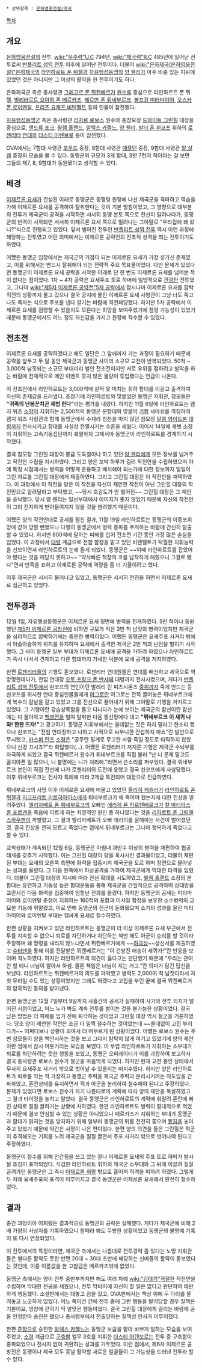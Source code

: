  * 상위항목 : [[은하영웅전설/역사]]

[[목차]]

== 개요 ==
[[은하영웅전설]]의 전투. [[wiki:"우주력"U.C]] 794년, [[wiki:"제국력"R.C]] 485년에 일어난 전투로써 [[반플리트 성역 전투]] 이후에 일어난 전투이다. 더불어 [[wiki:"은하제국(은하영웅전설)"은하제국]]의 [[라인하르트 폰 뮈젤]]과 [[자유행성동맹]]의 [[양 웬리]]가 아주 비중 있는 지위에 있었던 것은 아니지만 그 이상의 활약을 한 전투이기도 하다.

은하제국군 측은 총사령관 [[그레고르 폰 뮈켄베르거]] [[원수]]를 중심으로 라인하르트 폰 뮈젤, [[빌리바르트 요아힘 폰 메르카츠]], [[헤르만 폰 뤼네부르크]], [[볼프강 미터마이어]], [[오스카 폰 로이엔탈]], [[프리츠 요제프 비텐펠트]] 등의 인물이 참전했다.

[[자유행성동맹군]] 측은 총사령관 [[라자르 로보스]] 원수와 총참모장 [[드와이트 그린힐]] 대장을 중심으로, [[앤드류 포크]], [[윌렘 홀랜드]], [[알렉스 카젤느]], [[양 웬리]], [[발터 폰 쇤코프]] 휘하의 [[로젠리터]] [[연대]]와 [[더스티 아텐보로]] 등이 참전했다.

OVA에서는 7함대 사령관 [[호우드]] 중장, 8함대 사령관 [[애플턴]] 중장, 9함대 사령관 [[알 살렘]] 중장의 모습을 볼 수 있다. 동맹군의 규모가 3개 함대, 3만 7천여 척이라는 걸 보면 그들의 제7, 8, 9함대가 동원됐다고 생각할 수 있다.

== 배경 ==
[[이제르론 요새]]가 건설된 이래로 동맹군은 동맹령 원정에 나선 제국군을 격파하고 역습을 가해 이제르론 요새를 공격하여 탈취한다는 것이 기본 방침이었고, 그 영향으로 대부분의 전투가 제국군이 공격을 시작하면 서서히 동맹 본토 쪽으로 전선이 밀려나다가, 동맹군의 반격이 시작되면 서서히 이제르론 요새 쪽으로 밀려나는 그야말로 "우리집에 왜 왔니?"식으로 진행되고 있었다. 앞서 벌어진 전투인 [[반플리트 성역 전투]] 역시 이런 과정에 해당하는 전투였고 어떤 의미에서는 이제르론 공략전의 전초적 성격을 띄는 전투이기도 하였다.

어쨌든 동맹군 입장에서는 제국군의 거점이 되는 이제르론 요새가 가장 성가신 존재였고, 이를 위해서는 반드시 탈취해야 되는 전략적 주요 목표물이었다. 다만 문제가 있었다면 동맹군이 이제르론 요새 공략을 시작한 이래로 단 한 번도 이제르론 요새를 넘어본 적이 없다는 점이었다. 1차 ~ 4차 공략은 요새주포 토르 하머에 일방적으로 [[관광]]탄 전투였고, 그나마 [[wiki:"제5차 이제르론 공방전"5차 공략]]에서 잠시나마 이제르론 요새를 함락 직전의 상황까지 몰고 갔으나 결국 궁지에 몰린 이제르론 요새 사령관이 그냥 너도 죽고 나도 죽자는 식으로 주포를 냅다 갈기는 바람에 역전패당했다. 하지만 5차 공략에서 이제르론 요새를 점령할 수 있을지도 모른다는 희망을 보여주었기에 점령 가능성이 있었기 때문에 동맹군에서도 어느 정도 자신감을 가지고 원정에 착수할 수 있었다.

== 전초전 ==
이제르론 요새를 공략하겠다고 해도 일단은 그 앞에까지 가는 과정이 필요하기 때문에 공략을 앞두고 두 달 동안 제국군과 동맹군 사이의 소규모 교전이 반복되었다. 50척 ~ 3,000척 남짓되는 소규모 부대끼리 벌인 전초전이지만 서로 우위를 점하려고 발악을 하는 바람에 전체적으로 메인 이벤트 못지 않은 물량이 투입됐다는 언급이 나온다.

이 전초전에서 라인하르트는 3,000척에 살짝 못 미치는 휘하 함대를 이끌고 출격하여 자신의 존재감을 드러냈다. 초창기에 라인하르트와 맞붙었던 동맹군 지휘관, 참모들은 '''"귀족의 난봉꾼치곤 제법 한다"'''라는 평가를 내렸다. 하지만 11월 6일에 라인하르트는 램지 워츠 [[소장]]이 지휘하는 2,500척의 동맹군 분함대와 맞붙어 [[기함]] 샤마쉬를 격침하여 램지 워츠 사령관과 함께 동맹군에서 수재라 칭찬을 마지 않던 참모장 [[말콤 와이드본]] [[대령]]까지 전사시키고 함대를 사실상 전멸시키는 수훈을 세웠다. 이어서 14일에 캐벗 소장이 지휘하는 고속기동집단까지 궤멸하자 그제서야 동맹군이 라인하르트를 경계하기 시작했다.

결국 참모장 그린힐 대장이 봉급 도둑질이나 하고 있던 [[양 웬리]]에게 모든 정보를 넘겨주고 작전안 수립을 지시하였다. 그리고 양은 꼬박 하루가 걸려 작전안을 수립하였으며 아예 특정 시점에서는 병력을 어떻게 운용하고 배치해야 되는가에 대한 정보까지 일일이 그린 자료를 그린힐 대장에게 제출하였다. 그리고 그린힐 대장은 이 작전안을 채택하였다. 이 과정에서 이 작전을 양은 이 작전을 자신이 제안한 작전이 아닌 그린힐 대장의 작전안으로 알려달라고 부탁했고, ~~당시 호감도가 안 떨어진~~ 그린힐 대장은 그 제안을 승낙했다. 당시 양 웬리는 일선부대에서 이미지가 좋지 않았기 때문에 자신의 작전안이 그리 진지하게 받아들여지지 않을 것을 염려했기 때문이다.

어쨌든 양의 작전안대로 공세를 펼친 결과, 11월 19일 라인하르트는 동맹군의 이중포위망에 갇혀 망할 뻔했으나 다행히 동맹군에서 병력 증파를 주저하는 바람에 간신히 탈출할 수 있었다. 하지만 800척에 달하는 피해를 입어 전초전 기간 동안 가장 많은 손실을 입었다. 이 과정에서 [[대령]] 계급으로 전함 함장을 맡고 있던 비텐펠트가 탁월한 지휘능력을 선보이면서 라인하르트의 눈에 들게 되었다. 동맹군은 ~~이때 라인하르트를 잡았어야 됐다는 것을 깨닫지 못하고~~ "약삭빠른 적장의 코를 납작하게 해줬으니 그걸로 됐다"면서 만족을 표하고 이제르론 공략에 역량을 좀 더 기울이려고 했다.

이후 제국군은 서서히 물러나고 있었고, 동맹군은 서서히 전진을 하면서 이제르론 요새로 접근하고 있었다.

== 전투경과 ==
12월 1일, 자유행성동맹군은 이제르론 요새 정면에 병력을 전개하였다. 5만 척이나 동원했던 [[제5차 이제르론 공방전]]에 비하면 규모가 적은 3만 척 남짓의 병력이었지만 제국군을 심리적으로 압박하기에는 충분한 병력이었다. 어쨌든 동맹군은 요새주포 사거리 밖에서 아슬아슬하게 위치를 유지하며 요새에서 출격한 제국군 2만 척과 난전을 벌이기 시작했다. 그 사이 동맹군 일부 부대가 이제르론 요새에 공격을 가하려 하였으나 라인하르트가 즉시 나서서 견제하고 다른 함대까지 가세한 덕분에 요새 공격을 저지하였다.

한편 [[로젠리터]]들의 기행도 돋보였다. 로젠리터 연대원들은 연대를 배신하고 제국으로 역망명한데다가, 전임 연대장 [[오토 프랑크 폰 반샤페]] 대령까지 전사시켰으며, 게다가 [[반플리트 성역 전투]]에서 쇤코프의 연인이던 발레리 린 피츠시몬즈 [[중위]]까지 죽게 만드는 등 쇤코프를 위시한 연대 중심인물들에게 [[어그로]]란 어그로는 잔뜩 끌어놓은 뤼네부르크에게 복수의 칼날을 갈고 있었고 그를 전선으로 끌어내기 위해 그야말로 기행을 저지르고 있었다. 그 기행이란 강습상륙함을 몰고 다니다가 눈에 보이는 제국군의 함선이란 함선에는 다 꼴아박고 [[백병전]]을 벌여 탈취한 다음 통신망에다 대고 '''"뤼네부르크 이 새퀴 나와! 한판 뜨자!"'''고 광고하기.
동맹군 지휘부에서는 쓸데없는 짓은 하지 말라고 한소리 했으나 쇤코프는 "전임 연대장하고 나하고 사적으로 싸우니깐 간섭하지 마쇼"란 발언으로 무시했고, [[카스퍼 린츠]] [[소령]]은 "공무란 핑계로 무고한 사람 죽일 정도로 타락하지 않았으니 신경 끄시죠?"라 화답했다(…). 어쨌든 로젠리터가 저지른 기행은 제국군 수뇌부를 자극하게 되었고 결국 뮈켄베르거 원수가 뤼네부르크를 직접 불러 "난 니 문제 말고도 골치아픈 일 많으니, 니 불명예는 니가 처리해."라면서 쓴소리를 퍼부었다. 결국 뤼네부르크 본인이 직접 전선에 나가 로젠리터의 도전에 응했고 결국 쇤코프에게 사살당했다. 이후 뤼네부르크는 전사자 특례에 따라 2계급 특진되어 대장으로 진급하였다.

뤼네부르크의 사망 이후 이제르론 요새에 머물고 있었던 [[울리히 케슬러]]가 [[라인하르트 폰 뮈젤]]과 [[지크프리트 키르히아이스]]에게 뤼네부르크가 왜 죽어야 했는지에 대한 진상을 알려주었다. [[엘리자베트 폰 뤼네부르크]]의 오빠인 [[에리히 폰 하르텐베르크]]가 [[칼 마티아스 폰 포르겐]]을 죽음에 이르게 하는 치명적인 원인 중 하나였다는 것을 [[리하르트 폰 그림멜스하우젠]]이 까발렸고, 그 결과 엘리자베트가 오빠 에리히를 살해하는 사건이 벌어졌던 것. 결국 진상을 전혀 모르고 죽었다는 점에서 뤼네부르크는 그나마 행복하게 죽었다고 할 수 있다.

교착상태가 계속되던 12월 6일, 동맹군은 마침내 과반수 이상의 병력을 재편하여 협공태세를 갖추기 시작했다. 이는 그린힐 대장이 양을 혹사시킨 결과물이었고, 더불어 재편된 부대는 요새의 오른쪽 측면에 화력을 집중시켜 제국군을 토르 하머 정면으로 몰아넣는 성과를 올렸다. 그 다음 왼쪽에서 파상공격을 가하여 제국군에게 막대한 타격을 입혔다. 더불어 그린힐 대장의 지시에 따라 전선 확대를 시도하였고, [[윌렘 홀랜드]] 소장의 분함대는 유연하고 기동성 높은 함대운동을 통해 제국군을 간헐적으로 공격하여 상대방을 교란시킨 다음 화력을 집중하여 엄청난 전과를 올렸다. 하지만 동맹군의 공세는 미터마이어와 로이엔탈 준장이 지휘하는 160척의 포함과 미사일 함정을 보유한 소수병력의 교묘한 기동에 휘말렸고, 이로 인해 동맹군의 진군이 둔화됐으며 소기의 성과를 올린 미터마이어와 로이엔탈 부대는 잽싸게 요새로 철수하였다.

한편 상황을 지켜보고 있던 라인하르트는 동맹군이 더 이상 이제르론 요새 부근에서 전투를 지속할 수 없으니 퇴로를 차단하거나 차단하는 척만 해도 아군이 승리를 할 것이라 주장하며 왜 명령을 내리지 않느냐면서 뮈켄베르거에게 ~~[[하극상]]~~상신서를 제출하였고 [[슈타덴]]을 통해 이를 전달받은 뮈켄베르거는 "이 건방진 애송이 새퀴가!"란 반응을 보이며 격노하였다. 하지만 라인하르트의 의견이 옳다고는 판단했기 때문에 "우리는 관여 안 할 테니 너님이 알아서 하셈. 물론 책임은 너님이 지는 거고."란 의미가 담긴 답신을 보냈다. 라인하르트는 뮈켄베르거의 의도를 파악했고 병력도 2,000여 척 남짓이라서 자칫 무리일 수도 있는 상황이었지만 그래도 하겠다고 고집을 부린 끝에 결국 뮈켄베르거의 암묵적인 동의를 받아냈다.

한편 동맹군은 12월 7일부터 9일까지 사흘간의 공세가 실패하여 사기와 전투 의지가 떨어진 시점이었고, 어느 누가 봐도 계속 전투를 벌이는 것을 불가능한 상황이었다. 결국 남은 방법은 더 피해를 입기 전에 퇴각하는 것이었고 그린힐 대장 역시 철군을 거론하였다. 당초 양이 제안한 작전은 조금 더 일찍 철수하는 것이었는데 ~~쓸데없이 고집 부리다가~~ 어쩌다보니 상황이 꼬여서 더 머무르게 된 상황이었다. 어쨌든 로보스 원수는 주변 참모들이 양을 백안시하는 것을 보고 그다지 탐탁치 않게 여기고 있었기에 양의 제안이란 점에서 잠시 머뭇거리는 모습을 보였다.
이 무렵 라인하르트가 지휘하는 소부대가 퇴로를 차단하려는 듯한 행동을 보였고, 동맹군 오퍼레이터가 이를 과장하여 보고하자 결국 총사령관 로보스 원수가 철군을 마음먹게 되었다. 하지만 현재 교전 중인 상태에서 무사히 요새주포 사거리 밖으로 벗어날 수 있을지는 미지수였다. 하지만 양은 라인하르트가 퇴로를 막는 척 가장하고 동맹군 주력을 제국군 주력과 분리시키려는 의도임을 간파하였고, 혼전상태를 유지하면서 적과 아군을 분리하여 철수해야 된다고 주장하였다. 문제가 있었다면 로보스 원수가 자기 나름대로의 계획에 따라 양의 제안을 묵살하였고 그 결과 타이밍을 놓치고 말았다.
결국 동맹군은 라인하르트의 계략에 휘말려 혼란에 빠진 상태로 질질 끌려가는 상황에 처하였다. 한편 라인하르트도 병력이 절대적으로 적었기 때문에 결코 안심할 수 있는 상황은 아니었으나 메르카츠가 지휘하는 부대가 동맹군과 함대가 얽히는 것을 방지하기 위해 일부러 동맹군의 뒤를 천천히 쫓으며 [[똥침]]을 놓아주고 있었기 때문에 약간은 사정이 나은 편이었다. 한편 양의 의견을 들은 그린힐은 적군이 추격해오는 기회를 노려 제국군을 질질 끌면서 주포 사거리 밖으로 벗어나야 된다고 주장하였다.

동맹군이 철수를 위해 안간힘을 쓰고 있는 찰나 이제르론 요새의 주포 토르 하머가 발사될 조짐이 포착되었다. 식겁한 라인하르트 휘하의 제국군 소부대와 그 뒤에 이끌려 질질 끌려가던 동맹군은 그 즉시 [[이제르론 회랑]] 밖으로 흩어져 직격을 피하려 하였다. 그렇게 두 차례 요새주포의 포격이 이루어지고 결국 동맹군은 이제르론 요새에서 완전히 철수하였다.

== 결과 ==
중간 과정이야 어찌됐든 결과적으로 동맹군의 공략은 실패했다. 게다가 제국군에 비해 2배 가량의 사상자를 기록하였으니 참패라 봐도 무방한 상황이었고 동맹군의 불명예 기록이 또 다시 연장되었다.

이 전투에서의 특징이라면, 제국군 측에서는 나름대로 전투경력 좀 있다는 노땅 지휘관들은 별다른 활약도 못한 반면 20대 ~ 30대 초반에 해당하는 신예들의 활약이 돋보였다는 것인데, 이중 이름값을 한 고참급은 메르카츠밖에 없었다.

동맹군 측에서는 양이 전투 중반부까지만 해도 여러 차례 [[wiki:"김대기"적절한]] 작전안을 수립하며 막대한 전공을 세웠으나, 전투 막바지에 자신이 할 일은 없다고 판단하여 태만하게 행동했다. 소설판에서는 대놓고 잠을 잤고, OVA판에서는 책상 위에 두 다리를 올려놓고 느긋하게 있었다. 어느 쪽이건 간에 전투 중에 그런 행동을 발각당할 경우 질책은 기본이요, 영창에 갇히기 딱 알맞은 행동이었다. 결국 그린힐 대장에게 걸리는 바람에 공을 인정받아 승진은 됐으나 총사령부에서 전출당하는 질책성 인사가 이루어졌다.

한편 [[준장]]으로 승진한 [[알렉스 카젤느]]는 동맹군 보급을 맡아 바쁘게 일하는 모습을 보여주었고, [[소령]] 계급으로 [[구축함]] 엘무 3호를 지휘한 [[더스티 어텐보로]]는 전투 중 구축함이 중파되었으나 전사자 없이 귀환하는 성과를 거두었다. 이런 점에서, 제6차 이제르론 공방전은 동맹이나 제국 모두 훗날 활약할 새로운 얼굴들이 그 가능성을 드러낸 전투라 할 수 있다.
